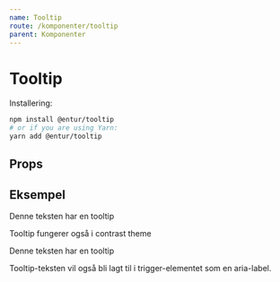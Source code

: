 ```yaml
---
name: Tooltip
route: /komponenter/tooltip
parent: Komponenter
---
```



# Tooltip

Installering:

```bash
npm install @entur/tooltip
# or if you are using Yarn:
yarn add @entur/tooltip
```

## Props

<Props of={Tooltip} />

## Eksempel

<Playground>
  <Tooltip content="Her er tooltipen" placement="top">
    Denne teksten har en tooltip
  </Tooltip>
</Playground>

Tooltip fungerer også i contrast theme

<Playground>
  <div className="entur-contrast">
    <Tooltip content="Her er tooltipen" placement="top">
      Denne teksten har en tooltip
    </Tooltip>
  </div>
</Playground>

Tooltip-teksten vil også bli lagt til i trigger-elementet som en aria-label.
